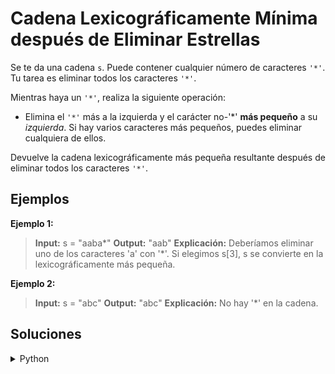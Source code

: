 # Cadena Lexicográficamente Mínima después de Eliminar Estrellas

Se te da una cadena `s`. Puede contener cualquier número de caracteres `'*'`. Tu tarea es eliminar todos los caracteres `'*'`.

Mientras haya un `'*'`, realiza la siguiente operación:

- Elimina el `'*'` más a la izquierda y el carácter no-'*' **más pequeño** a su *izquierda*. Si hay varios caracteres más pequeños, puedes eliminar cualquiera de ellos.

Devuelve la cadena lexicográficamente más pequeña resultante después de eliminar todos los caracteres `'*'`.

## Ejemplos

**Ejemplo 1:**
> **Input:** s = "aaba*"
> **Output:** "aab"
> **Explicación:**
> Deberíamos eliminar uno de los caracteres 'a' con '*'. Si elegimos s[3], s se convierte en la lexicográficamente más pequeña.

**Ejemplo 2:**
> **Input:** s = "abc"
> **Output:** "abc"
> **Explicación:**
> No hay '*' en la cadena.

## Soluciones

<details>
    <summary>Python</summary>
```python
class Solution:
    def clearStars(self, s: str) -> str:
        char_pos = [[] for _ in range(26)]
        s_list = list(s)
        
        for i, c in enumerate(s_list):
            if c == '*':
                for j in range(26):
                    if char_pos[j]:
                        pos = char_pos[j].pop()
                        s_list[pos] = '*'
                        break
            else:
                char_pos[ord(c) - ord('a')].append(i)
        
        res = []
        for c in s_list:
            if c != '*':
                res.append(c)
        
        return ''.join(res)
```
</details>